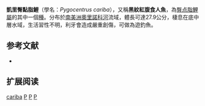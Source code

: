 {{Speciesbox 
| genus = Pygocentrus
| species = cariba
| image = Pygocentrus_cariba.JPG
| status = NE
| status_system = IUCN3.1
| authority =  [[Humboldt|Humboldt]], 1821
| synonyms = *''Serrasalmo cariba''<br /><small>Humboldt, 1821</small>
*''Serrasalmo albus''<br /><small>Humboldt, 1821</small>
*''Serrasalmus caribe''<br /><small>Valenciennes, 1850</small>
*''Pygocentrus caribe''<br /><small>Valenciennes, 1850</small>
*''Pygocentrus notatus''<br /><small>Valenciennes, 1850</small>
}}
'''凱里臀點脂鯉'''（學名：''Pygocentrus cariba''），又稱'''黑紋紅腹食人魚'''，為[[臀点脂鯉屬|臀点脂鯉屬]]的其中一個[[種|種]]。分布於[[南美洲|南美洲]][[奧里諾科河|奧里諾科河]]流域，體長可達27.9公分，棲息在底中層水域，生活習性不明，利牙會造成嚴重創傷，可做為遊釣魚。

==参考文献==
{{refbegin}}
*{{FishBase_species|genus=Pygocentrus|species=cariba|year=2014|month=1}}
{{refend}}

== 扩展阅读 ==
{{refbegin}}
{{wikispecies-inline|Pygocentrus cariba|凱里臀點脂鯉}}
{{refend}}

{{Taxonbar|from=Q141891}}

[[Category:臀點脂鯉屬|cariba]]
[[Category:亞歷山大·洪堡命名的生物分類|P]]
[[Category:1821年描述的魚類|P]]
[[Category:巴西鱼类|P]]

{{魚類小作品}}